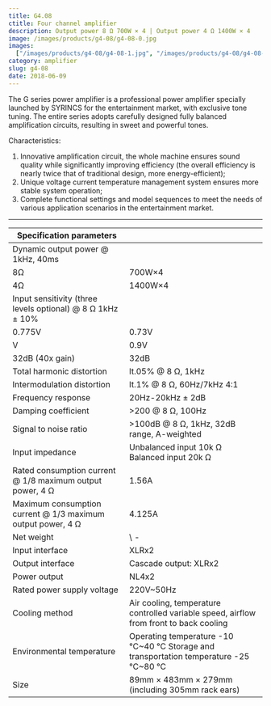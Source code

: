```yaml
---
title: G4.08
ctitle: Four channel amplifier
description: Output power 8 Ω 700W × 4 | Output power 4 Ω 1400W × 4
image: /images/products/g4-08/g4-08-0.jpg
images:
  ["/images/products/g4-08/g4-08-1.jpg", "/images/products/g4-08/g4-08-2.jpg"]
category: amplifier
slug: g4-08
date: 2018-06-09
---
```


The G series power amplifier is a professional power amplifier specially launched by SYRINCS for the entertainment market, with exclusive tone tuning. The entire series adopts carefully designed fully balanced amplification circuits, resulting in sweet and powerful tones.

Characteristics:

1. Innovative amplification circuit, the whole machine ensures sound quality while significantly improving efficiency (the overall efficiency is nearly twice that of traditional design, more energy-efficient);
2. Unique voltage current temperature management system ensures more stable system operation;
3. Complete functional settings and model sequences to meet the needs of various application scenarios in the entertainment market.

---

| Specification parameters                                    |                                                                                        |
| ----------------------------------------------------------- | -------------------------------------------------------------------------------------- |
| Dynamic output power @ 1kHz, 40ms                           |
| 8Ω                                                          | 700W×4                                                                                 |
| 4Ω                                                          | 1400W×4                                                                                |
| Input sensitivity (three levels optional) @ 8 Ω 1kHz ± 10%  |
| 0.775V                                                      | 0.73V                                                                                  |
| V                                                           | 0.9V                                                                                   |
| 32dB (40x gain)                                             | 32dB                                                                                   |
| Total harmonic distortion                                   | lt.05% @ 8 Ω, 1kHz                                                                     |
| Intermodulation distortion                                  | lt.1% @ 8 Ω, 60Hz/7kHz 4:1                                                             |
| Frequency response                                          | 20Hz-20kHz ± 2dB                                                                       |
| Damping coefficient                                         | >200 @ 8 Ω, 100Hz                                                                      |
| Signal to noise ratio                                       | >100dB @ 8 Ω, 1kHz, 32dB range, A-weighted                                             |
| Input impedance                                             | Unbalanced input 10k Ω Balanced input 20k Ω                                            |
| Rated consumption current @ 1/8 maximum output power, 4 Ω   | 1.56A                                                                                  |
| Maximum consumption current @ 1/3 maximum output power, 4 Ω | 4.125A                                                                                 |
| Net weight                                                  | \ -                                                                                    |
| Input interface                                             | XLRx2                                                                                  |
| Output interface                                            | Cascade output: XLRx2                                                                  |
| Power output                                                | NL4x2                                                                                  |
| Rated power supply voltage                                  | 220V~50Hz                                                                              |
| Cooling method                                              | Air cooling, temperature controlled variable speed, airflow from front to back cooling |
| Environmental temperature                                   | Operating temperature -10 ℃~40 ℃ Storage and transportation temperature -25 ℃~80 ℃     |
| Size                                                        | 89mm × 483mm × 279mm (including 305mm rack ears)                                       |
